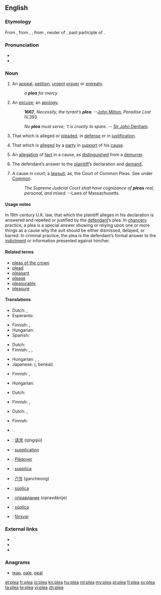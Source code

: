 ==English==

===Etymology===
From {{etyl|enm}}, from {{etyl|fro}} {{term|lang=fro|plait}}, {{term|lang=fro|plaid}}, from {{etyl|ML.}} {{term|lang=la|placitum||a decree, sentece, suit, plea, etc., {{etyl|la}} an opinion, determination, prescription, order; literally, that which is pleasing, pleasure}}, neuter of {{term|lang=la|placitus}}, past participle of {{term|lang=la|placere||to please}}.

===Pronunciation===
* {{SAMPA|/pli:/}}
* {{rhymes|iː}}

===Noun===
{{en-noun}}

# An [[appeal]], [[petition]], [[urgent]] [[prayer]] or [[entreaty]].
#: ''a '''plea''' for mercy''
# An [[excuse]]; an [[apology]].
#: '''1667''', ''Necessity, the tyrant’s '''plea'''.'' --[[w:John Milton|John Milton]], ''Paradise Lost'' IV.393
#: {{rfdate}} ''No '''plea''' must serve; ‘t is cruelty to spare.'' -- [[w:Sir John Denham|Sir John Denham]].
# That which is alleged or [[plead]]ed, in [[defense]] or in [[justification]].
# {{context|legal}} That which is [[allege]]d by a [[party]] in [[support]] of his [[cause]].
# {{context|legal}} An [[allegation]] of [[fact]] in a cause, as [[distinguish]]ed from a [[demurrer]].
# {{context|legal}} The defendant’s answer to the [[plaintiff]]’s declaration and [[demand]].
# {{context|legal}} A cause in court; a [[lawsuit]]; as, the Court of Common Pleas. See under [[Common]].
#: {{rfdate}} ''The Supreme Judicial Court shall have cognizance of '''pleas''' real, personal, and mixed.''      --Laws of Massachusetts.

====Usage notes====
In 19th century U.K. law, that which the plaintiff alleges in his declaration is answered and repelled or justified by the [[defendant]]’s plea. In [[chancery]] practice, a plea is a special answer showing or relying upon one or more things as a cause why the suit should be either dismissed, delayed, or barred. In criminal practice, the plea is the defendant’s formal answer to the [[indictment]] or information presented against him/her.

====Related terms====
* [[pleas of the crown]]
* [[plead]]
* [[pleasant]]
* [[please]]
* [[pleasurable]]
* [[pleasure]]

====Translations====
{{trans-top|appeal, petition, entreaty}}
* Dutch: {{t-|nl|pleidooi|n}}, {{t-|nl|smeekbede|f}}
* Esperanto: {{t-|eo|pledo|xs=Esperanto}}
{{trans-mid}}
* Finnish: {{t-|fi|vetoomus}}, {{t+|fi|anomus}}
* Hungarian: {{t+|hu|kérvény}}
* Spanish: {{t|es|alegato|m}}
{{trans-bottom}}

{{trans-top|excuse}}
* Dutch: {{t-|nl|pleidooi|n}}
* Finnish: {{t+|fi|selitys}}, {{t+|fi|tekosyy}}, {{t|fi|puolustelu}}
{{trans-mid}}
* Hungarian: {{t+|hu|kifogás}}, {{t+|hu|ürügy}}, {{t+|hu|mentség}}
* Japanese: {{Jpan|[[弁解]]}} ({{Jpan|[[べんかい]]}}, benkai)
{{trans-bottom}}

{{trans-top|that which is presented in defense or justification}}
* Finnish: {{t-|fi|puolustus}}, {{t+|fi|perustelu}}
{{trans-mid}}
* Hungarian: {{t|hu|védőbeszéd}}
{{trans-bottom}}

{{trans-top|law: that which is alleged by a party in support of his cause}}
{{trans-mid}}
{{trans-bottom}}

{{trans-top|law: allegation of fact in a cause, as distinguished from a demurrer}}
{{trans-mid}}
{{trans-bottom}}

{{trans-top|law: defendant's answer to plaintiff’s declaration}}
* Dutch: {{t-|nl|pleidooi|n}}
{{trans-mid}}
* Finnish: {{t+|fi|vastine}}, {{t+|fi|vastaus}}
{{trans-bottom}}

{{trans-top|law: cause in court}}
* Dutch: {{t+|nl|zaak|f}}, {{t+|nl|rechtszaak|f}}
{{trans-mid}}
* Finnish: {{t|fi|oikeusjuttu}}
{{trans-bottom}}

{{checktrans-top}}
* {{ttbc|ar}}: {{Arab|[[دعوى قضائية]]}} {{IPAchar|(dáʕwa qaɖa’íyya)}} {{f}}
* {{ttbc|zh}}: [[请求]] (qǐngqiú)
* {{ttbc|fr}}: [[supplication]] {{f}}
* {{ttbc|de}}: [[Plädoyer]] {{n}}
{{trans-mid}}
* {{ttbc|it}}: [[supplica]] {{f}}
* {{ttbc|ko}}: [[간청]] (gancheong)
* {{ttbc|pt}}: [[súplica]] {{f}}
* {{ttbc|ru}}: [[оправдание]] (opravdánije) {{n}}
* {{ttbc|es}}: [[súplica]] {{f}}
* {{ttbc|sv}}: [[försvar]] {{c}}
{{trans-bottom}}

===External links===
* {{R:Webster 1913}}
* {{R:Century 1911}}
* {{R:OneLook}}

===Anagrams===
* [[leap#English|leap]], [[pale#English|pale]], [[peal#English|peal]]

[[et:plea]]
[[fr:plea]]
[[io:plea]]
[[kn:plea]]
[[hu:plea]]
[[ml:plea]]
[[my:plea]]
[[pl:plea]]
[[fi:plea]]
[[sv:plea]]
[[ta:plea]]
[[te:plea]]
[[vi:plea]]
[[zh:plea]]
